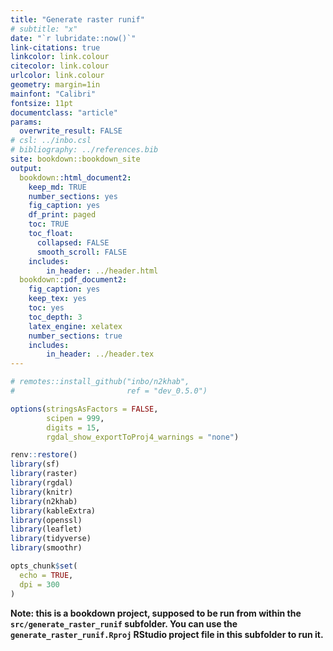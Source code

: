 ```yaml
---
title: "Generate raster runif"
# subtitle: "x"
date: "`r lubridate::now()`"
link-citations: true
linkcolor: link.colour
citecolor: link.colour
urlcolor: link.colour
geometry: margin=1in
mainfont: "Calibri"
fontsize: 11pt
documentclass: "article"
params:
  overwrite_result: FALSE
# csl: ../inbo.csl
# bibliography: ../references.bib
site: bookdown::bookdown_site
output:
  bookdown::html_document2:
    keep_md: TRUE
    number_sections: yes
    fig_caption: yes
    df_print: paged
    toc: TRUE
    toc_float:
      collapsed: FALSE
      smooth_scroll: FALSE
    includes:
        in_header: ../header.html
  bookdown::pdf_document2:
    fig_caption: yes
    keep_tex: yes
    toc: yes
    toc_depth: 3
    latex_engine: xelatex
    number_sections: true
    includes:
        in_header: ../header.tex
---
```


```r

# remotes::install_github("inbo/n2khab",
#                         ref = "dev_0.5.0")

options(stringsAsFactors = FALSE,
        scipen = 999, 
        digits = 15,
        rgdal_show_exportToProj4_warnings = "none")

renv::restore()
library(sf)
library(raster)
library(rgdal)
library(knitr)
library(n2khab)
library(kableExtra)
library(openssl)
library(leaflet)
library(tidyverse)
library(smoothr)

opts_chunk$set(
  echo = TRUE,
  dpi = 300
)
```

**Note: this is a bookdown project, supposed to be run from within the `src/generate_raster_runif` subfolder. You can use the `generate_raster_runif.Rproj` RStudio project file in this subfolder to run it.**





